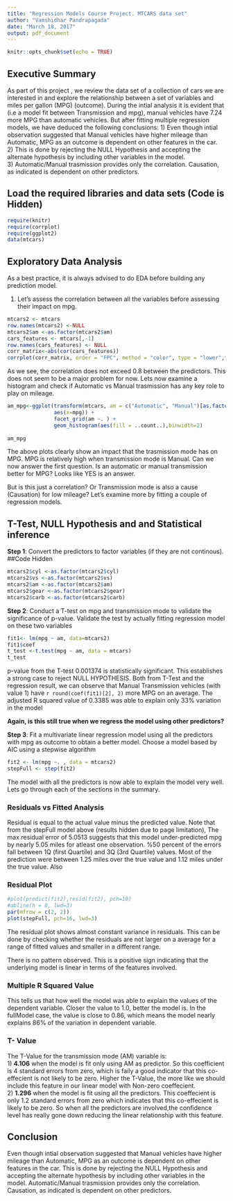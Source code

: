 ```yaml
---
title: "Regression Models Course Project. MTCARS data set"
author: "Vamshidhar Pandrapagada"
date: "March 18, 2017"
output: pdf_document
---
```


```r
knitr::opts_chunk$set(echo = TRUE)
```

## Executive Summary 

As part of this project , we review the data set of a collection of cars we are interested in and  explore the relationship between a set of variables and miles per gallon (MPG) (outcome). During the intial analysis it is evident that (i.e a model fit between Transmission and mpg), manual vehicles have 7.24 more MPG than automatic vehicles. But after fitting multiple regression models, we have deduced the following conclusions:
  1) Even though intial observation suggested that Manual vehicles have higher mileage than Automatic, MPG as an outcome is dependent on other features in the car.    
  2) This is done by rejecting the NULL Hypothesis and accepting the alternate hypothesis by including other variables in the model.   
  3) Automatic/Manual trasmission provides only the correlation. Causation, as indicated is dependent on other predictors.
  
## Load the required libraries and data sets (Code is Hidden)  

```r
require(knitr)
require(corrplot)
require(ggplot2)
data(mtcars)
```
  
## Exploratory Data Analysis

As a best practice, it is always advised to do EDA before building any prediction model. 

1) Let's assess the correlation between all the variables before assessing their impact on mpg.

```r
mtcars2 <- mtcars
row.names(mtcars2) <-NULL
mtcars2$am <-as.factor(mtcars2$am)
cars_features <- mtcars[,-1]
row.names(cars_features) <- NULL
corr_matrix<-abs(cor(cars_features))
corrplot(corr_matrix, order = "FPC", method = "color", type = "lower",tl.cex = 0.8, tl.col = rgb(0, 0, 0))
```

As we see, the correlation does not exceed 0.8 between the predictors. This does not seem to be a major problem for now. 
Lets now examine a histogram and check if Automatic vs Manual trasmission has any key role to play on mileage.

```r
am_mpg<-ggplot(transform(mtcars, am = c("Automatic", "Manual")[as.factor(am)]), 
               aes(x=mpg)) + 
               facet_grid(am ~. ) + 
               geom_histogram(aes(fill = ..count..),binwidth=2)
      
am_mpg


```
The above plots clearly show an impact that the trasmission mode has on MPG. MPG is relatively high when transmission mode is Manual.
Can we now answer the first question. Is an automatic or manual transmission better for MPG? Looks like YES is an answer.

But is this just a correlation? Or Transmission mode is also a cause (Causation) for low mileage? Let's examine more
by fitting a couple of regression models.
 
## T-Test, NULL Hypothesis and and Statistical inference

**Step 1**: Convert the predictors to factor variables (if they are not continous).  ##Code Hidden

```r
mtcars2$cyl <-as.factor(mtcars2$cyl)
mtcars2$vs <-as.factor(mtcars2$vs)
mtcars2$am <-as.factor(mtcars2$am)
mtcars2$gear <-as.factor(mtcars2$gear)
mtcars2$carb <-as.factor(mtcars2$carb)
```

**Step 2**: Conduct a T-test on mpg and transmission mode to validate the significance of p-value. Validate the test by actually fitting  regression model on these two variables

```r
fit1<- lm(mpg ~ am, data=mtcars2)
fit1$coef
t_test <-t.test(mpg ~ am, data = mtcars)
t_test

```

p-value from the T-test 0.001374 is statistically significant. This establishes a strong case to reject NULL HYPOTHESIS. Both from T-Test and the regression result, we can observe that Manual Transmission vehicles (with value 1) have `r round(coef(fit1)[2], 2)` more MPG on an average.   The adjusted R squared value of 0.3385 was able to explain only 33% variation in the model

**Again, is this still true when we regress the model using other predictors?**    
     
     
**Step 3**: Fit a multivariate linear regression model using all the predictors with mpg as outcome to obtain a better model. Choose a model based by AIC using a stepwise algorithm

```r
fit2 <- lm(mpg ~. , data = mtcars2)
stepFull <- step(fit2)
```

The model with all the predictors is now able to explain the model very well. Lets go through each of the sections in the summary.

### Residuals vs Fitted Analysis
Residual is equal to the actual value minus the predicted value. Note that from the stepFull model above (results hidden due to page limitation), The max residual error of 5.0513 suggests that this model under-predicted mpg by nearly 5.05 miles for atleast one observation. %50 percent of the errors fall between 1Q (first Quartile) and 3Q (3rd Quartile) values. Most of the prediction were between  1.25 miles over the true value and 1.12 miles under the true value.
Also 


### Residual Plot

```r
#plot(predict(fit2),resid(fit2), pch=10)
#abline(h = 0, lwd=3)
par(mfrow = c(2, 2))
plot(stepFull, pch=16, lwd=3)

```

The residual plot shows almost constant variance in residuals. This can be done by checking whether the residuals are not larger on a average for a range of fitted values and smaller in a different range.   

There is no pattern observed. This is a positive sign indicating that the underlying model is linear in terms of the features involved.

### Multiple R Squared Value
This tells us that how well the model was able to explain the values of the dependent variable. Closer the value to 1.0, better the  model is. In the fullModel case, the value is close to 0.86, which means the model nearly explains 86% of the variation in dependent variable.

### T- Value
The T-Value for the transmission mode (AM) variable is:  
      1) **4.106** when the model is fit only using AM as predictor. So this coefficient is 4 standard errors from zero, which is faily a good indicator that this co-effecient is not likely to be zero. Higher the T-Value, the more like we should include this feature in our linear model with Non-zero coeffecient.    
      2) **1.296** when the model is fit using all the predictors. This coeffecient is only 1.2 standard errors from zero which indicates that this co-effecient is likely to be zero. So when all the predictors are involved,the confidence level has really gone down reducing the linear relationship with this feature.   
  

## Conclusion
Even though intial observation suggested that Manual vehicles have higher mileage than Automatic, MPG as an outcome is dependent on other features in the car. This is done by rejecting the NULL Hypothesis and accepting the alternate hypothesis by including other variables in the model.
Automatic/Manual trasmission provides only the correlation. Causation, as indicated is dependent on other predictors. 




